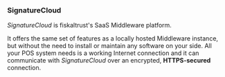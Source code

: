 ### SignatureCloud

*SignatureCloud* is fiskaltrust's SaaS Middleware platform.

It offers the same set of features as a locally hosted Middleware instance, but without the need to install or maintain any software on your side. All your POS system needs is a working Internet connection and it can communicate with *SignatureCloud* over an encrypted, **HTTPS-secured** connection.